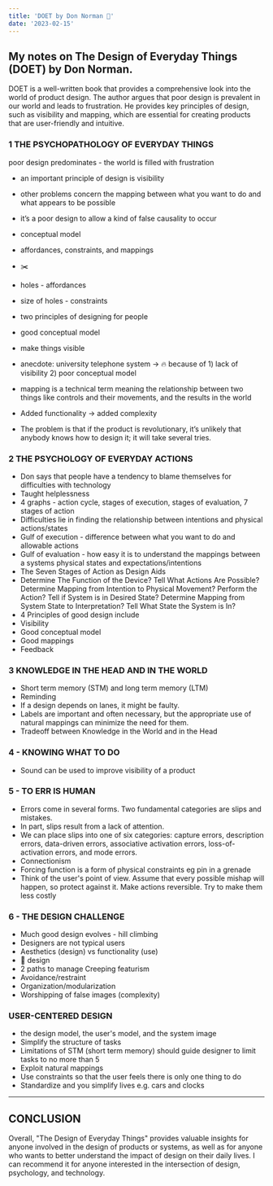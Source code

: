 ```yaml
---
title: 'DOET by Don Norman 📔'
date: '2023-02-15'
---
```


## My notes on The Design of Everyday Things (DOET) by Don Norman.

DOET is a well-written book that provides a comprehensive look into the world of product design. The author argues that poor design is prevalent in our world and leads to frustration. He provides key principles of design, such as visibility and mapping, which are essential for creating products that are user-friendly and intuitive.

### 1 THE PSYCHOPATHOLOGY OF EVERYDAY THINGS

poor design predominates - the world is filled with frustration

- an important principle of design is visibility
- other problems concern the mapping between what you want to do and what appears to be possible
- it’s a poor design to allow a kind of false causality to occur
- conceptual model
- affordances, constraints, and mappings
- ✂️
- holes - affordances
- size of holes - constraints
- two principles of designing for people
- good conceptual model
- make things visible
- anecdote: university telephone system → 🔥 because of 1) lack of visibility 2) poor conceptual model

- mapping is a technical term meaning the relationship between two things like controls and their movements, and the results in the world
- Added functionality → added complexity
- The problem is that if the product is revolutionary, it’s unlikely that anybody knows how to design it; it will take several tries.

### 2 THE PSYCHOLOGY OF EVERYDAY ACTIONS

- Don says that people have a tendency to blame themselves for difficulties with technology
- Taught helplessness
- 4 graphs - action cycle, stages of execution, stages of evaluation, 7 stages of action
- Difficulties lie in finding the relationship between intentions and physical actions/states
- Gulf of execution - difference between what you want to do and allowable actions
- Gulf of evaluation - how easy it is to understand the mappings between a systems physical states and expectations/intentions
- The Seven Stages of Action as Design Aids
- Determine The Function of the Device? Tell What Actions Are Possible? Determine Mapping from Intention to Physical Movement? Perform the Action? Tell if System is in Desired State? Determine Mapping from System State to Interpretation? Tell What State the System is In?
- 4 Principles of good design include
- Visibility
- Good conceptual model
- Good mappings
- Feedback

### 3 KNOWLEDGE IN THE HEAD AND IN THE WORLD

- Short term memory (STM) and long term memory (LTM)
- Reminding
- If a design depends on lanes, it might be faulty.
- Labels are important and often necessary, but the appropriate use of natural mappings can minimize the need for them.
- Tradeoff between Knowledge in the World and in the Head

### 4 - KNOWING WHAT TO DO

- Sound can be used to improve visibility of a product

### 5 - TO ERR IS HUMAN

- Errors come in several forms. Two fundamental categories are slips and mistakes.
- In part, slips result from a lack of attention.
- We can place slips into one of six categories: capture errors, description errors, data-driven errors, associative activation errors, loss-of-activation errors, and mode errors.
- Connectionism
- Forcing function is a form of physical constraints eg pin in a grenade
- Think of the user's point of view. Assume that every possible mishap will happen, so protect against it. Make actions reversible. Try to make them less costly

### 6 - THE DESIGN CHALLENGE

- Much good design evolves - hill climbing
- Designers are not typical users
- Aesthetics (design) vs functionality (use)
- 🚰 design
- 2 paths to manage Creeping featurism
- Avoidance/restraint
- Organization/modularization
- Worshipping of false images (complexity)

### USER-CENTERED DESIGN

- the design model, the user's model, and the system image
- Simplify the structure of tasks
- Limitations of STM (short term memory) should guide designer to limit tasks to no more than 5
- Exploit natural mappings
- Use constraints so that the user feels there is only one thing to do
- Standardize and you simplify lives e.g. cars and clocks

---

## CONCLUSION

Overall, "The Design of Everyday Things" provides valuable insights for anyone involved in the design of products or systems, as well as for anyone who wants to better understand the impact of design on their daily lives. I can recommend it for anyone interested in the intersection of design, psychology, and technology.
